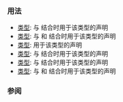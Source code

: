 {{cpp/keyword/title|{{tt|int}}}}
{{cpp/keyword/navbar}}

===用法===
* [[cpp/language/types#整数类型|{{tt|short int}} 类型]]: 与 {{rlpt|short}} 结合时用于该类型的声明
* [[cpp/language/types#整数类型|{{tt|unsigned short int}} 类型]]: 与 {{rlpt|unsigned}} 和 {{rlpt|short}} 结合时用于该类型的声明
* [[cpp/language/types#整数类型|{{tt|int}} 类型]]: 用于该类型的声明
* [[cpp/language/types#整数类型|{{tt|unsigned int}} 类型]]: 与 {{rlpt|unsigned}} 结合时用于该类型的声明
* [[cpp/language/types#整数类型|{{tt|long int}} 类型]]: 与 {{rlpt|long}} 结合时用于该类型的声明
* [[cpp/language/types#整数类型|{{tt|unsigned long int}} 类型]]: 与 {{rlpt|unsigned}} 和 {{rlpt|long}} 结合时用于该类型的声明
{{rev begin}}
{{rev|since=c++11|
* [[cpp/language/types#整数类型|{{tt|long long int}} 类型]]: 与两个 {{rlpt|long}} 结合时用于该类型的声明
* [[cpp/language/types#整数类型|{{tt|unsigned long long int}} 类型]]: 与 {{rlpt|unsigned}} 和两个 {{rlpt|long}} 结合时用于该类型的声明
}}
{{rev end}}

===参阅===
{{cpp/keywords/fundamental types list}}

{{langlinks|de|en|es|fr|it|ja|pt|ru}}